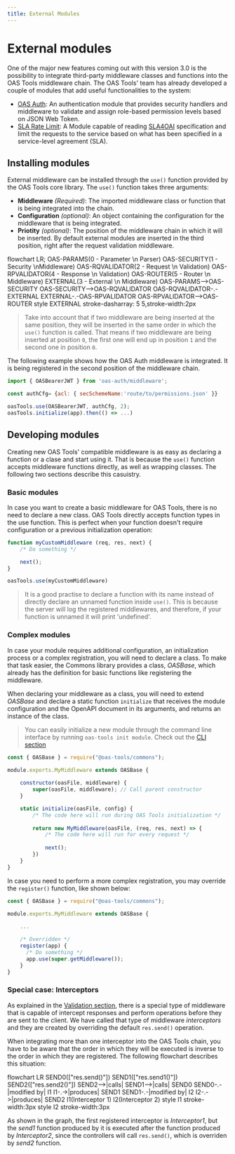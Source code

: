 ```yaml
---
title: External Modules
---
```



# External modules
One of the major new features coming out with this version 3.0 is the possibility to integrate third-party middleware classes and functions into the OAS Tools middleware chain. The OAS Tools' team has already developed a couple of modules that add useful functionalities to the system:
* [OAS Auth](https://github.com/oas-tools/oas-auth/blob/main/README.md): An authentication module that provides security handlers and middleware to validate and assign role-based permission levels based on JSON Web Token.
* [SLA Rate Limit](https://github.com/oas-tools/sla-rate-limit/blob/main/README.md): A Module capable of reading [SLA4OAI](https://sla4oai.specs.governify.io/) specification and limit the requests to the service based on what has been specified in a service-level agreement (SLA).

## Installing modules
External middleware can be installed through the `use()` function provided by the OAS Tools core library. The `use()` function takes three arguments:

* **Middleware** _(Required)_: The imported middleware class or function that is being integrated into the chain.
* **Configuration** _(optional)_: An object containing the configuration for the middleware that is being integrated.
* **Priotity** _(optional)_: The position of the middleware chain in which it will be inserted. By default external modules are inserted in the third position, right after the request validation middleware.

<Mermaid>
flowchart LR;
    OAS-PARAMS(0 - Parameter \n Parser)
    OAS-SECURITY(1 - Security \nMiddleware)
    OAS-RQVALIDATOR(2 - Request \n Validation)
    OAS-RPVALIDATOR(4 - Response \n Validation)
    OAS-ROUTER(5 - Router \n Middleware)
    EXTERNAL(3 - External \n Middleware)
    OAS-PARAMS-->OAS-SECURITY
    OAS-SECURITY-->OAS-RQVALIDATOR
    OAS-RQVALIDATOR-.-EXTERNAL
    EXTERNAL-.-OAS-RPVALIDATOR
    OAS-RPVALIDATOR-->OAS-ROUTER
    style EXTERNAL stroke-dasharray: 5 5,stroke-width:2px
</Mermaid>

> Take into account that if two middleware are being inserted at the same position, they will be inserted in the same order in which the `use()` function is called. That means if two middleware are being inserted at position `0`, the first one will end up in position `1` and the second one in position `0`.

The following example shows how the OAS Auth middleware is integrated. It is being registered in the second position of the middleware chain.

```js
import { OASBearerJWT } from 'oas-auth/middleware';

const authCfg= {acl: { secSchemeName:'route/to/permissions.json' }}

oasTools.use(OASBearerJWT, authCfg, 2);
oasTools.initialize(app).then(() => ...)
```

## Developing modules
Creating new OAS Tools' compatible middleware is as easy as declaring a function or a clase and start using it. That is because the `use()` function accepts middleware functions directly, as well as wrapping classes. The following two sections describe this casuistry.

### Basic modules
In case you want to create a basic middleware for OAS Tools, there is no need to declare a new class. OAS Tools directly accepts function types in the use function. This is perfect when your function doesn't require configuration or a previous initialization operation:

```js
function myCustomMiddleware (req, res, next) {
    /* Do something */

    next();
}

oasTools.use(myCustomMiddleware)
```

> It is a good practise to declare a function with its name instead of directly declare an unnamed function inside `use()`. This is because the server will log the registered middlewares, and therefore, if your function is unnamed it will print 'undefined'.

### Complex modules
In case your module requires additional configuration, an initialization process or a complex registration, you will need to declare a class. To make that task easier, the Commons library provides a class, _OASBase_,  which already has the definition for basic functions like registering the middleware.

When declaring your middleware as a class, you will need to extend _OASBase_ and declare a static function `initialize` that receives the module configuration and the OpenAPI document in its arguments, and returns an instance of the class.

> You can easily initialize a new module through the command line interface by running `oas-tools init module`. Check out the [CLI section](../cli)

```js
const { OASBase } = require("@oas-tools/commons");

module.exports.MyMiddleware extends OASBase {
    
    constructor(oasFile, middleware) {
        super(oasFile, middleware); // Call parent constructor
    }

    static initialize(oasFile, config) {
        /* The code here will run during OAS Tools initialization */
        
        return new MyMiddleware(oasFile, (req, res, next) => {
            /* The code here will run for every request */
            
            next();
        })
    }
}

```

In case you need to perform a more complex registration, you may override the `register()` function, like shown below:

```js
const { OASBase } = require("@oas-tools/commons");

module.exports.MyMiddleware extends OASBase {
    
    ... 

    /* Overridden */
    register(app) {
      /* Do something */
      app.use(super.getMiddleware());
    }
}
```

### Special case: Interceptors
As explained in the [Validation section](../features/validation#intercepting-responses), there is a special type of middleware that is capable of intercept responses and perform operations before they are sent to the client. We have called that type of middleware _interceptors_ and they are created by overriding the default `res.send()` operation.

When integrating more than one interceptor into the OAS Tools chain, you have to be aware that the order in which they will be executed is inverse to the order in which they are registered. The following flowchart describes this situation:

<Mermaid>
flowchart LR
    SEND0(["res.send()"])
    SEND1(["res.send1()"])
    SEND2(["res.send2()"])
    SEND2-->|calls| SEND1-->|calls| SEND0
    SEND0-.-|modified by| I1
    I1-.->|produces| SEND1
    SEND1-.-|modified by| I2
    I2-.->|produces| SEND2
    I1(Interceptor 1)
    I2(Interceptor 2)
    style I1 stroke-width:3px
    style I2 stroke-width:3px
</Mermaid>

As shown in the graph, the first registered interceptor is _Interceptor1_, but the _send1_ function produced by it is executed after the function produced by _Interceptor2_, since the controllers will call `res.send()`, which is overriden by _send2_ function.